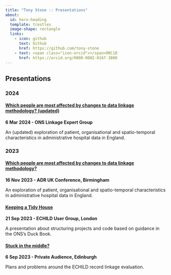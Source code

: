 ```yaml
---
title: "Tony Stone :: Presentations"
about:
  id: hero-heading
  template: trestles
  image-shape: rectangle
  links:
    - icon: github
      text: Github
      href: https://github.com/tony-stone
    - text: <span class="icon-orcid"></span>ORCiD
      href: https://orcid.org/0000-0002-0167-3800
---
```


::: {#hero-heading}
## Presentations

### 2024

#### [Which people are most affected by changes to data linkage methodology? (updated)](https://tony-stone.github.io/linkage-methodology-impact-ons)

**6 Mar 2024 - ONS Linkage Expert Group**

An (updated) exploration of patient, organisational and spatio-temporal characteristics in administrative hospital data in England.

### 2023

#### [Which people are most affected by changes to data linkage methodology?](https://tony-stone.github.io/adruk-conf)

**16 Nov 2023 - ADR UK Conference, Birmingham**

An exploration of patient, organisational and spatio-temporal characteristics in administrative hospital data in England.

#### [Keeping a Tidy House](https://tony-stone.github.io/keeping-a-tidy-house)

**21 Sep 2023 - ECHILD User Group, London**

A presentation about structuring projects and code based on guidance in the ONS's Duck Book.

#### [Stuck in the middle?](https://tony-stone.github.io/ECHILD-eval-presentation)

**6 Sep 2023 - Private Audience, Edinburgh**

Plans and problems around the ECHILD record linkage evaluation.
:::
